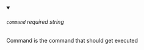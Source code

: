 
<details className="config-field" data-expandable="false" open>
<summary>

###### `command` <span class="config-field-required" data-required="false">required</span> <span class="config-field-type">string</span> <span class="config-field-default"></span>

Command is the command that should get executed

</summary>



</details>
